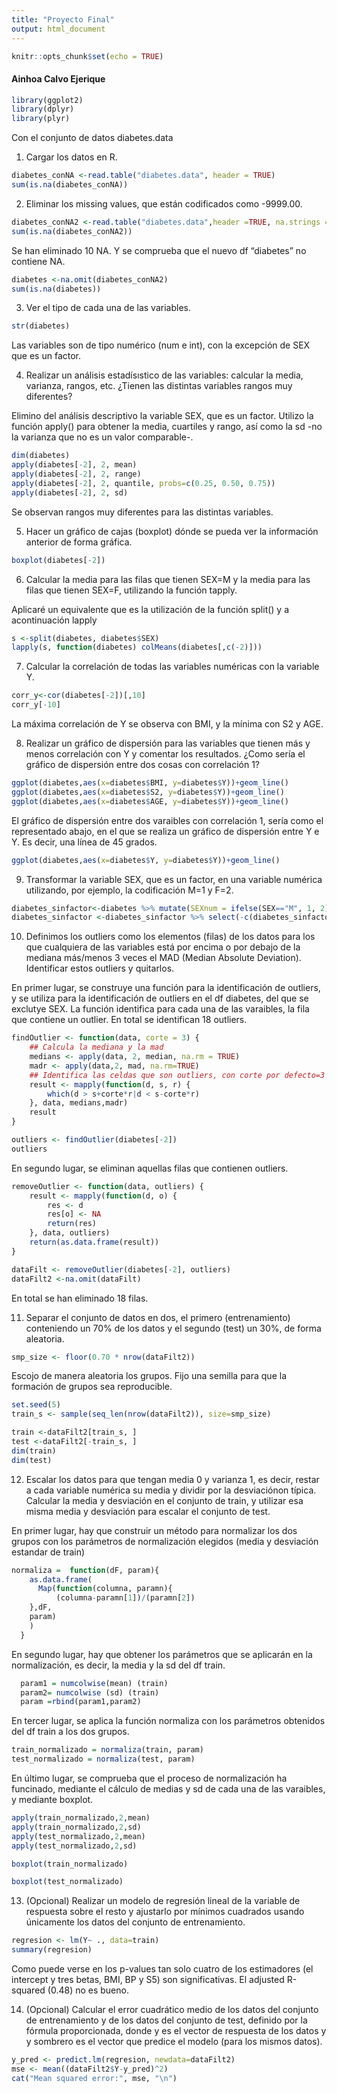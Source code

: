 ```yaml
---
title: "Proyecto Final"
output: html_document
---
```


```r
knitr::opts_chunk$set(echo = TRUE)
```
 
#### Ainhoa Calvo Ejerique

```r
library(ggplot2)
library(dplyr)
library(plyr)
```

Con el conjunto de datos diabetes.data

1. Cargar los datos en R.

```r
diabetes_conNA <-read.table("diabetes.data", header = TRUE)
sum(is.na(diabetes_conNA))
```

2. Eliminar los missing values, que están codificados como -9999.00.

```r
diabetes_conNA2 <-read.table("diabetes.data",header =TRUE, na.strings = "-9999.0")
sum(is.na(diabetes_conNA2))
```

Se han eliminado 10 NA. Y se comprueba que el nuevo df "diabetes" no contiene NA.

```r
diabetes <-na.omit(diabetes_conNA2)
sum(is.na(diabetes))
```

3. Ver el tipo de cada una de las variables.

```r
str(diabetes)
```

Las variables son de tipo numérico (num e int), con la excepción de SEX que es un factor.

4. Realizar un análisis estadísıstico de las variables: calcular la media, varianza, rangos, etc. ¿Tienen las distintas variables rangos muy diferentes?

Elimino del análisis descriptivo la variable SEX, que es un factor. Utilizo la  función apply() para obtener la media, cuartiles y rango, así como la sd -no la varianza que no es un valor comparable-.

```r
dim(diabetes)
apply(diabetes[-2], 2, mean)
apply(diabetes[-2], 2, range)
apply(diabetes[-2], 2, quantile, probs=c(0.25, 0.50, 0.75))
apply(diabetes[-2], 2, sd)
```

Se observan rangos muy diferentes para las distintas variables. 

5. Hacer un gráfico de cajas (boxplot) dónde se pueda ver la información anterior de forma gráfica.

```r
boxplot(diabetes[-2])
```

6. Calcular la media para las filas que tienen SEX=M y la media para las filas que tienen SEX=F, utilizando la función tapply.

Aplicaré un equivalente que es la utilización de la función split() y a acontinuación lapply

```r
s <-split(diabetes, diabetes$SEX)
lapply(s, function(diabetes) colMeans(diabetes[,c(-2)]))
```

7. Calcular la correlación de todas las variables numéricas con la variable Y.

```r
corr_y<-cor(diabetes[-2])[,10]
corr_y[-10]
```

La máxima correlación de Y se observa con BMI, y la mínima con S2 y AGE.

8. Realizar un gráfico de dispersión para las variables que tienen más y menos correlación con Y y comentar los resultados. ¿Como sería el gráfico de dispersión entre dos cosas con correlación 1?

```r
ggplot(diabetes,aes(x=diabetes$BMI, y=diabetes$Y))+geom_line()
ggplot(diabetes,aes(x=diabetes$S2, y=diabetes$Y))+geom_line()
ggplot(diabetes,aes(x=diabetes$AGE, y=diabetes$Y))+geom_line()
```

El gráfico de dispersión entre dos varaibles con correlación 1, sería como el representado abajo, en el que se realiza un gráfico de dispersión entre Y e Y. Es decir, una línea de 45 grados. 

```r
ggplot(diabetes,aes(x=diabetes$Y, y=diabetes$Y))+geom_line()
```

9. Transformar la variable SEX, que es un factor, en una variable numérica utilizando, por ejemplo, la codificación M=1 y F=2.

```r
diabetes_sinfactor<-diabetes %>% mutate(SEXnum = ifelse(SEX=="M", 1, 2))
diabetes_sinfactor <-diabetes_sinfactor %>% select(-c(diabetes_sinfactor$SEX))
```

10. Definimos los outliers como los elementos (filas) de los datos para los que cualquiera de las variables está por encima o por debajo de la mediana más/menos 3 veces el MAD (Median Absolute Deviation). Identificar estos outliers y quitarlos.

En primer lugar, se construye una función para la identificación de outliers, y se utiliza para la identificación de outliers en el df diabetes, del que se exclutye SEX. La función identifica para cada una de las varaibles, la fila que contiene un outlier. En total se identifican 18 outliers.

```r
findOutlier <- function(data, corte = 3) {
    ## Calcula la mediana y la mad
    medians <- apply(data, 2, median, na.rm = TRUE)
    madr <- apply(data,2, mad, na.rm=TRUE)
    ## Identifica las celdas que son outliers, con corte por defecto=3
    result <- mapply(function(d, s, r) {
        which(d > s+corte*r|d < s-corte*r)
    }, data, medians,madr)
    result
}

outliers <- findOutlier(diabetes[-2])
outliers
```

En segundo lugar, se eliminan aquellas filas que contienen outliers.

```r
removeOutlier <- function(data, outliers) {
    result <- mapply(function(d, o) {
        res <- d
        res[o] <- NA
        return(res)
    }, data, outliers)
    return(as.data.frame(result))
}

dataFilt <- removeOutlier(diabetes[-2], outliers)
dataFilt2 <-na.omit(dataFilt)
```

En total se han eliminado 18 filas.

11. Separar el conjunto de datos en dos, el primero (entrenamiento) conteniendo un 70% de los datos y el segundo (test) un 30%, de forma aleatoria.

```r
smp_size <- floor(0.70 * nrow(dataFilt2))
```

Escojo de manera aleatoria los grupos. Fijo una semilla para que la formación de grupos sea reproducible.

```r
set.seed(5)
train_s <- sample(seq_len(nrow(dataFilt2)), size=smp_size)
```

```r
train <-dataFilt2[train_s, ]
test <-dataFilt2[-train_s, ]
dim(train)
dim(test)
```

12. Escalar los datos para que tengan media 0 y varianza 1, es decir, restar a cada variable numérica su media y dividir por la desviaciónon típica. Calcular la media y desviación en el conjunto de train, y utilizar esa misma media y desviación para escalar el conjunto de test.

En primer lugar, hay que construir un método para normalizar los dos grupos con los parámetros de normalización elegidos (media y desviación estandar de train)

```r
normaliza =  function(dF, param){
    as.data.frame(
      Map(function(columna, paramn){
          (columna-paramn[1])/(paramn[2])
    },dF, 
    param)
    )
  }
```

En segundo lugar, hay que obtener los parámetros que se aplicarán en la normalización, es decir, la media y la sd del df train.

```r
  param1 = numcolwise(mean) (train)
  param2= numcolwise (sd) (train)
  param =rbind(param1,param2)
```

En tercer lugar, se aplica la función normaliza con los parámetros obtenidos del df train a los dos grupos.

```r
train_normalizado = normaliza(train, param)
test_normalizado = normaliza(test, param)
```

En último lugar, se comprueba que el proceso de normalización ha funcinado, mediante el cálculo de medias y sd de cada una de las varaibles, y mediante boxplot.

```r
apply(train_normalizado,2,mean)
apply(train_normalizado,2,sd)
apply(test_normalizado,2,mean)
apply(test_normalizado,2,sd)
```

```r
boxplot(train_normalizado)
```

```r
boxplot(test_normalizado)
```

13. (Opcional) Realizar un modelo de regresión lineal de la variable de respuesta sobre el resto y ajustarlo por mínimos cuadrados usando únicamente los datos del conjunto de entrenamiento.

```r
regresion <- lm(Y~ ., data=train)
summary(regresion)
```

Como puede verse en los p-values tan solo cuatro de los estimadores (el intercept y tres betas, BMI, BP y S5) son significativas. El adjusted R-squared (0.48) no es bueno.

14. (Opcional) Calcular el error cuadrático medio de los datos del conjunto de entrenamiento y de los datos del conjunto de test, definido por la fórmula proporcionada,  donde y es el vector de respuesta de los datos y y sombrero es el vector que predice el modelo (para los mismos datos).

```r
y_pred <- predict.lm(regresion, newdata=dataFilt2)
mse <- mean((dataFilt2$Y-y_pred)^2)
cat("Mean squared error:", mse, "\n")
```




